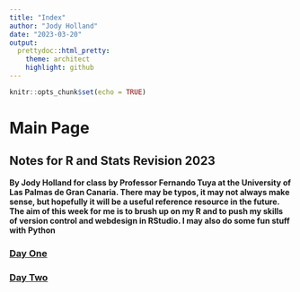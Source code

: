 ```yaml
---
title: "Index"
author: "Jody Holland"
date: "2023-03-20"
output:
  prettydoc::html_pretty:
    theme: architect
    highlight: github
---
```


```r
knitr::opts_chunk$set(echo = TRUE)
```

# Main Page
## Notes for R and Stats Revision 2023


**By Jody Holland for class by Professor Fernando Tuya at the University of Las Palmas de Gran Canaria. There may be typos, it may not always make sense, but hopefully it will be a useful reference resource in the future. The aim of this week for me is to brush up on my R and to push my skills of version control and webdesign in RStudio. I may also do some fun stuff with Python**

### [**Day One**](day_1.html)
### [**Day Two**](day_2.html)